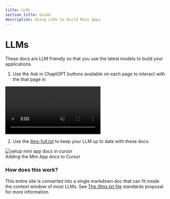 ```yaml
---
title: LLMs
section_title: Guide
description: Using LLMs to build Mini Apps
---
```



# LLMs

These docs are LLM friendly so that you use the latest models to build your
applications.

1. Use the Ask in ChaptGPT buttons available on each page to interact with the
that page in 

<video autoPlay muted playsInline loop>
  <source src="/ask_in_chatgpt.mp4" type="video/mp4" />
  Your browser does not support the video tag.
</video>

2. Use the <a href="/llms-full.txt">llms-full.txt</a> to keep your LLM up to date with these docs:

<picture>
  <source media="(prefers-color-scheme: dark)" srcSet="/cursor-setup-dark.png" />
  <img alt="setup mini app docs in cursor" src="/cursor-setup-light.png" width="auto" />
</picture>

<br/>

<Caption>
  Adding the Mini App docs to Cursor
</Caption>

### How does this work?

This entire site is converted into a single markdown doc that can fit inside
the context window of most LLMs. See [The /llms.txt file](https://llmstxt.org/)
standards proposal for more information.

